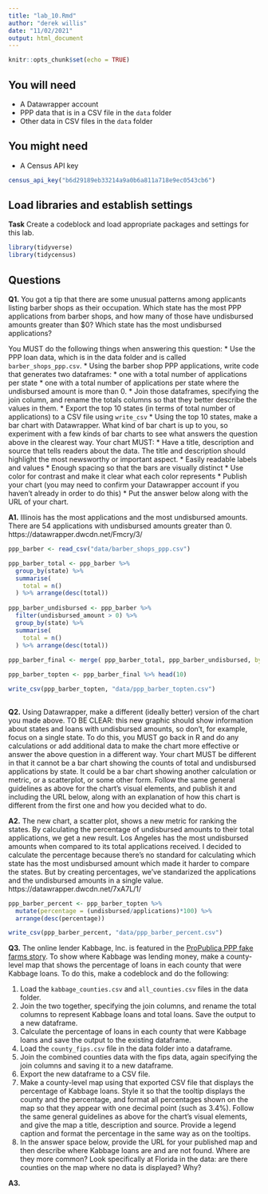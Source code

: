 ```yaml
---
title: "lab_10.Rmd"
author: "derek willis"
date: "11/02/2021"
output: html_document
---
```


```r
knitr::opts_chunk$set(echo = TRUE)
```

## You will need

* A Datawrapper account
* PPP data that is in a CSV file in the `data` folder
* Other data in CSV files in the `data` folder

## You might need

* A Census API key
```r
census_api_key("b6d29189eb33214a9a0b6a811a718e9ec0543cb6")


```

## Load libraries and establish settings

**Task** Create a codeblock and load appropriate packages and settings for this lab.
```r
library(tidyverse)
library(tidycensus)
```

## Questions

**Q1.** You got a tip that there are some unusual patterns among applicants listing barber shops as their occupation. Which state has the most PPP applications from barber shops, and how many of those have undisbursed amounts greater than $0? Which state has the most undisbursed applications?

You MUST do the following things when answering this question:
* Use the PPP loan data, which is in the data folder and is called `barber_shops_ppp.csv`.
* Using the barber shop PPP applications, write code that generates two dataframes:
  * one with a total number of applications per state
  * one with a total number of applications per state where the undisbursed amount is more than 0.
* Join those dataframes, specifying the join column, and rename the totals columns so that they better describe the values in them.
* Export the top 10 states (in terms of total number of applications) to a CSV file using `write_csv`
* Using the top 10 states, make a bar chart with Datawrapper. What kind of bar chart is up to you, so experiment with a few kinds of bar charts to see what answers the question above in the clearest way. Your chart MUST:
  * Have a title, description and source that tells readers about the data. The title and description should highlight the most newsworthy or important aspect.
  * Easily readable labels and values
  * Enough spacing so that the bars are visually distinct
  * Use color for contrast and make it clear what each color represents
* Publish your chart (you may need to confirm your Datawrapper account if you haven't already in order to do this)
* Put the answer below along with the URL of your chart.

**A1.**  Illinois has the most applications and the most undisbursed amounts. There are 54 applications with undisbursed amounts greater than 0.
https://datawrapper.dwcdn.net/Fmcry/3/

```r
ppp_barber <- read_csv("data/barber_shops_ppp.csv")

ppp_barber_total <- ppp_barber %>% 
  group_by(state) %>% 
  summarise(
    total = n()
  ) %>% arrange(desc(total))
  
ppp_barber_undisbursed <- ppp_barber %>%
  filter(undisbursed_amount > 0) %>% 
  group_by(state) %>% 
  summarise(
    total = n()
  ) %>% arrange(desc(total))
  
ppp_barber_final <- merge( ppp_barber_total, ppp_barber_undisbursed, by = "state") %>% rename( applications=total.x, undisbursed = total.y) %>% arrange(desc(applications))

ppp_barber_topten <- ppp_barber_final %>% head(10)

write_csv(ppp_barber_topten, "data/ppp_barber_topten.csv")
   


```

**Q2.** Using Datawrapper, make a different (ideally better) version of the chart you made above. TO BE CLEAR: this new graphic should show information about states and loans with undisbursed amounts, so don't, for example, focus on a single state. To do this, you MUST go back in R and do any calculations or add additional data to make the chart more effective or answer the above question in a different way. Your chart MUST be different in that it cannot be a bar chart showing the counts of total and undisbursed applications by state. It could be a bar chart showing another calculation or metric, or a scatterplot, or some other form. Follow the same general guidelines as above for the chart's visual elements, and publish it and including the URL below, along with an explanation of how this chart is different from the first one and how you decided what to do.

**A2.** The new chart, a scatter plot, shows a new metric for ranking the states. By calculating the percentage of undisbursed amounts to their total applications, we get a new result. Los Angeles has the most undisbursed amounts when compared to its total applications received.
I decided to calculate the percentage because there's no standard for calculating which state has the most undisbursed amount which made it harder to compare the states. But by creating percentages, we've standarized the applications and the undisbursed amounts in a single value.
https://datawrapper.dwcdn.net/7xA7L/1/

```r
ppp_barber_percent <- ppp_barber_topten %>% 
  mutate(percentage = (undisbursed/applications)*100) %>% 
  arrange(desc(percentage))

write_csv(ppp_barber_percent, "data/ppp_barber_percent.csv")

```

**Q3.** The online lender Kabbage, Inc. is featured in the [ProPublica PPP fake farms story](https://www.propublica.org/article/ppp-farms). To show where Kabbage was lending money, make a county-level map that shows the percentage of loans in each county that were Kabbage loans. To do this, make a codeblock and do the following:

1. Load the `kabbage_counties.csv` and `all_counties.csv` files in the data folder.
2. Join the two together, specifying the join columns, and rename the total columns to represent Kabbage loans and total loans. Save the output to a new dataframe.
3. Calculate the percentage of loans in each county that were Kabbage loans and save the output to the existing dataframe.
4. Load the `county_fips.csv` file in the data folder into a dataframe.
5. Join the combined counties data with the fips data, again specifying the join columns and saving it to a new dataframe.
6. Export the new dataframe to a CSV file.
7. Make a county-level map using that exported CSV file that displays the percentage of Kabbage loans. Style it so that the tooltip displays the county and the percentage, and format all percentages shown on the map so that they appear with one decimal point (such as 3.4%). Follow the same general guidelines as above for the chart's visual elements, and give the map a title, description and source. Provide a legend caption and format the percentage in the same way as on the tooltips.
8. In the answer space below, provide the URL for your published map and then describe where Kabbage loans are and are not found. Where are they more common? Look specifically at Florida in the data: are there counties on the map where no data is displayed? Why?

**A3.**  
